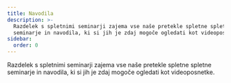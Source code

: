 ```yaml
---
title: Navodila
description: >-
  Razdelek s spletnimi seminarji zajema vse naše pretekle spletne spletne
  seminarje in navodila, ki si jih je zdaj mogoče ogledati kot videoposnetke.
sidebar:
  order: 0
---
```


Razdelek s spletnimi seminarji zajema vse naše pretekle spletne spletne seminarje in navodila, ki si jih je zdaj mogoče ogledati kot videoposnetke.

<CloudinaryImage width="700" height="525" resize="scale" quality="best" alt="Kmalu na voljo" src="academy/webinars" errorImage="noimage_opaque_nyrtl0.png" />

